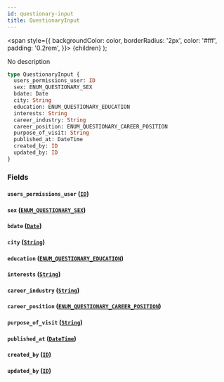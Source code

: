 ```yaml
---
id: questionary-input
title: QuestionaryInput
---
```


<span
style={{
      backgroundColor: color,
      borderRadius: '2px',
      color: '#fff',
      padding: '0.2rem',
    }}>
{children}
</span>
);

No description

```graphql
type QuestionaryInput {
  users_permissions_user: ID
  sex: ENUM_QUESTIONARY_SEX
  bdate: Date
  city: String
  education: ENUM_QUESTIONARY_EDUCATION
  interests: String
  career_industry: String
  career_position: ENUM_QUESTIONARY_CAREER_POSITION
  purpose_of_visit: String
  published_at: DateTime
  created_by: ID
  updated_by: ID
}
```

### Fields

#### `users_permissions_user` ([`ID`](/v1/scalars/id))

#### `sex` ([`ENUM_QUESTIONARY_SEX`](/v1/enums/enum-questionary-sex))

#### `bdate` ([`Date`](/v1/scalars/date))

#### `city` ([`String`](/v1/scalars/string))

#### `education` ([`ENUM_QUESTIONARY_EDUCATION`](/v1/enums/enum-questionary-education))

#### `interests` ([`String`](/v1/scalars/string))

#### `career_industry` ([`String`](/v1/scalars/string))

#### `career_position` ([`ENUM_QUESTIONARY_CAREER_POSITION`](/v1/enums/enum-questionary-career-position))

#### `purpose_of_visit` ([`String`](/v1/scalars/string))

#### `published_at` ([`DateTime`](/v1/scalars/date-time))

#### `created_by` ([`ID`](/v1/scalars/id))

#### `updated_by` ([`ID`](/v1/scalars/id))
